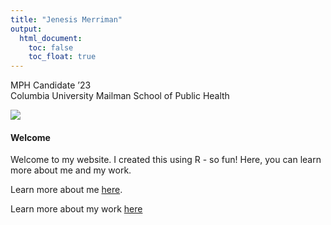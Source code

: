 ```yaml
---
title: "Jenesis Merriman"
output: 
  html_document:
    toc: false
    toc_float: true
---
```


MPH Candidate '23 <br>
Columbia University Mailman School of Public Health

![](https://media.giphy.com/media/9tYDbz1fdQWImLUfZH/giphy.gif)

#### Welcome

Welcome to my website. I created this using R - so fun! Here, you can learn more about me and my work.

Learn more about me [here](about.html).

Learn more about my work [here](experience.html)